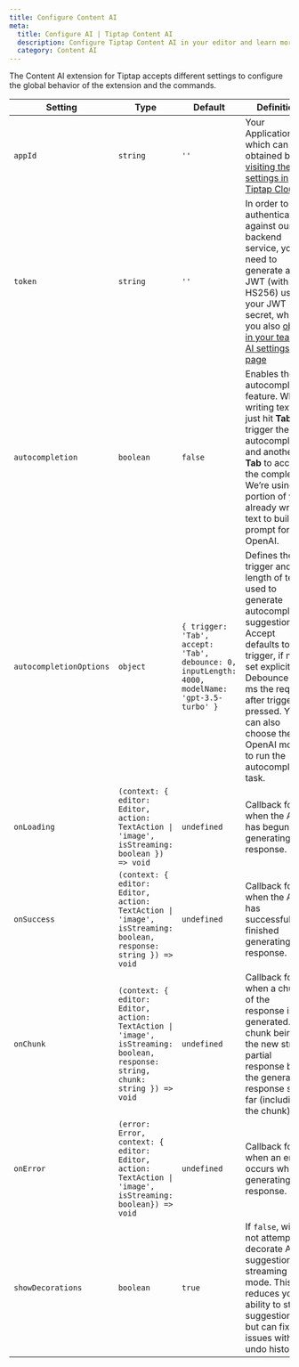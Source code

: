 ```yaml
---
title: Configure Content AI
meta:
  title: Configure AI | Tiptap Content AI
  description: Configure Tiptap Content AI in your editor and learn more about all the options possible with AI.
  category: Content AI
---
```


The Content AI extension for Tiptap accepts different settings to configure the global behavior of the extension and the commands.

| Setting                 | Type                                                                                                                          | Default                                                                                         | Definition                                                                                                                                                                                                                                                   |
| ----------------------- | ----------------------------------------------------------------------------------------------------------------------------- | ----------------------------------------------------------------------------------------------- | ------------------------------------------------------------------------------------------------------------------------------------------------------------------------------------------------------------------------------------------------------------ |
| `appId`                 | `string`                                                                                                                      | `''`                                                                                            | Your Application ID which can be obtained by [visiting the AI settings in Tiptap Cloud](https://collab.tiptap.dev/ai-settings)                                                                                                                               |
| `token`                 | `string`                                                                                                                      | `''`                                                                                            | In order to authenticate against our AI backend service, you’ll need to generate a JWT (with HS256) using your JWT secret, which you also [obtain in your team’s AI settings page](https://cloud.tiptap.dev/ai-settings)                                     |
| `autocompletion`        | `boolean`                                                                                                                     | `false`                                                                                         | Enables the autocompletion feature. When writing text, just hit **Tab** to trigger the autocompletion and another **Tab** to accept the completion. We’re using a portion of your already written text to build a prompt for OpenAI.                         |
| `autocompletionOptions` | `object`                                                                                                                      | `{ trigger: 'Tab', accept: 'Tab', debounce: 0, inputLength: 4000, modelName: 'gpt-3.5-turbo' }` | Defines the trigger and length of text used to generate autocompletion suggestion. Accept defaults to trigger, if not set explicitly. Debounce in ms the request after trigger pressed. You can also choose the OpenAI model to run the autocompletion task. |
| `onLoading`             | `(context: { editor: Editor, action: TextAction \| 'image', isStreaming: boolean }) => void`                                  | `undefined`                                                                                     | Callback for when the AI has begun generating a response.                                                                                                                                                                                                    |
| `onSuccess`             | `(context: { editor: Editor, action: TextAction \| 'image', isStreaming: boolean, response: string }) => void`                | `undefined`                                                                                     | Callback for when the AI has successfully finished generating a response.                                                                                                                                                                                    |
| `onChunk`               | `(context: { editor: Editor, action: TextAction \| 'image', isStreaming: boolean, response: string, chunk: string }) => void` | `undefined`                                                                                     | Callback for when a chunk of the response is generated. chunk being the new string partial response being the generated response so far (including the chunk)                                                                                                |
| `onError`               | `(error: Error, context: { editor: Editor, action: TextAction \| 'image', isStreaming: boolean}) => void`                     | `undefined`                                                                                     | Callback for when an error occurs while generating a response.                                                                                                                                                                                               |
| `showDecorations`       | `boolean`                                                                                                                     | `true`                                                                                          | If `false`, will not attempt to decorate AI suggestions in streaming mode. This reduces your ability to style suggestions but can fix issues with undo history                                                                                               |
